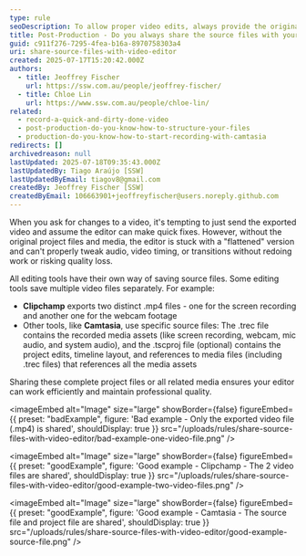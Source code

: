 ```yaml
---
type: rule
seoDescription: To allow proper video edits, always provide the original project files and media. Exported videos are flattened, making changes to audio, timing, or transitions difficult and often requiring rework.
title: Post-Production - Do you always share the source files with your video editor?
guid: c911f276-7295-4fea-b16a-8970758303a4
uri: share-source-files-with-video-editor
created: 2025-07-17T15:20:42.000Z
authors:
  - title: Jeoffrey Fischer
    url: https://ssw.com.au/people/jeoffrey-fischer/
  - title: Chloe Lin
    url: https://www.ssw.com.au/people/chloe-lin/
related:
  - record-a-quick-and-dirty-done-video
  - post-production-do-you-know-how-to-structure-your-files
  - production-do-you-know-how-to-start-recording-with-camtasia
redirects: []
archivedreason: null
lastUpdated: 2025-07-18T09:35:43.000Z
lastUpdatedBy: Tiago Araújo [SSW]
lastUpdatedByEmail: tiagov8@gmail.com
createdBy: Jeoffrey Fischer [SSW]
createdByEmail: 106663901+jeoffreyfischer@users.noreply.github.com
---
```


When you ask for changes to a video, it's tempting to just send the exported video and assume the editor can make quick fixes. However, without the original project files and media, the editor is stuck with a "flattened" version and can't properly tweak audio, video timing, or transitions without redoing work or risking quality loss.

<!-- endintro -->

All editing tools have their own way of saving source files. Some editing tools save multiple video files separately. For example:

* **Clipchamp** exports two distinct .mp4 files - one for the screen recording and another one for the webcam footage
* Other tools, like **Camtasia**, use specific source files: The .trec file contains the recorded media assets (like screen recording, webcam, mic audio, and system audio), and the .tscproj file (optional) contains the project edits, timeline layout, and references to media files (including .trec files) that references all the media assets

Sharing these complete project files or all related media ensures your editor can work efficiently and maintain professional quality.

<imageEmbed
  alt="Image"
  size="large"
  showBorder={false}
  figureEmbed={{
    preset: "badExample",
    figure: 'Bad example - Only the exported video file (.mp4) is shared',
    shouldDisplay: true
  }}
  src="/uploads/rules/share-source-files-with-video-editor/bad-example-one-video-file.png"
/>

<imageEmbed
  alt="Image"
  size="large"
  showBorder={false}
  figureEmbed={{
    preset: "goodExample",
    figure: 'Good example - Clipchamp - The 2 video files are shared',
    shouldDisplay: true
  }}
  src="/uploads/rules/share-source-files-with-video-editor/good-example-two-video-files.png"
/>

<imageEmbed
  alt="Image"
  size="large"
  showBorder={false}
  figureEmbed={{
    preset: "goodExample",
    figure: 'Good example - Camtasia - The source file and project file are shared',
    shouldDisplay: true
  }}
  src="/uploads/rules/share-source-files-with-video-editor/good-example-source-file.png"
/>

